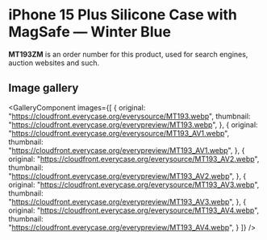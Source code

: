 
# iPhone 15 Plus Silicone Case with MagSafe — Winter Blue

<Callout type='info' emoji='👉🏻'>**MT193ZM** is an order number for this product, used for search engines, auction websites and such.</Callout>

## Image gallery

<GalleryComponent
    images={[
      {
        original: "https://cloudfront.everycase.org/everysource/MT193.webp",
        thumbnail: "https://cloudfront.everycase.org/everypreview/MT193.webp",
      },
      {
        original: "https://cloudfront.everycase.org/everysource/MT193_AV1.webp",
        thumbnail: "https://cloudfront.everycase.org/everypreview/MT193_AV1.webp",
      },
      {
        original: "https://cloudfront.everycase.org/everysource/MT193_AV2.webp",
        thumbnail: "https://cloudfront.everycase.org/everypreview/MT193_AV2.webp",
      },
      {
        original: "https://cloudfront.everycase.org/everysource/MT193_AV3.webp",
        thumbnail: "https://cloudfront.everycase.org/everypreview/MT193_AV3.webp",
      },
      {
        original: "https://cloudfront.everycase.org/everysource/MT193_AV4.webp",
        thumbnail: "https://cloudfront.everycase.org/everypreview/MT193_AV4.webp",
      }
    ]}
  />
